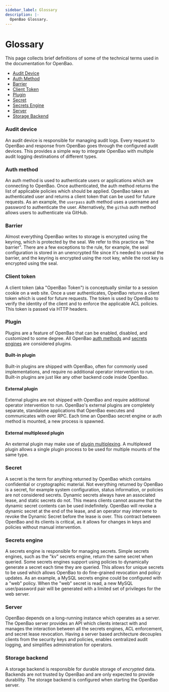 ```yaml
---
sidebar_label: Glossary
description: |-
  OpenBao Glossary.
---
```


# Glossary

This page collects brief definitions of some of the technical terms used in the
documentation for OpenBao.

- [Audit Device](#audit-device)
- [Auth Method](#auth-method)
- [Barrier](#barrier)
- [Client Token](#client-token)
- [Plugin](#plugin)
- [Secret](#secret)
- [Secrets Engine](#secrets-engine)
- [Server](#server)
- [Storage Backend](#storage-backend)

### Audit device

An audit device is responsible for managing audit logs.
Every request to OpenBao and response from OpenBao goes through the configured
audit devices. This provides a simple way to integrate OpenBao with multiple
audit logging destinations of different types.

### Auth method

An auth method is used to authenticate users or applications
which are connecting to OpenBao. Once authenticated, the auth method returns the
list of applicable policies which should be applied. OpenBao takes an
authenticated user and returns a client token that can be used for future
requests. As an example, the `userpass` auth method uses a username and
password to authenticate the user. Alternatively, the `github` auth method
allows users to authenticate via GitHub.

### Barrier

Almost everything OpenBao writes to storage is encrypted using the keyring, which is protected by the seal. We refer to this practice as "the barrier". There are a few exceptions to the rule, for example, the seal configuration is stored in an unencrypted file since it's needed to unseal the barrier, and the keyring is encrypted using the root key, while the root key is encrypted using the seal.

### Client token

A client token (aka "OpenBao Token") is conceptually
similar to a session cookie on a web site. Once a user authenticates, OpenBao
returns a client token which is used for future requests. The token is used by
OpenBao to verify the identity of the client and to enforce the applicable ACL
policies. This token is passed via HTTP headers.

### Plugin

Plugins are a feature of OpenBao that can be enabled, disabled, and customized to
some degree. All OpenBao [auth methods](/docs/auth) and [secrets engines](/docs/secrets)
are considered plugins.

#### Built-in plugin

Built-in plugins are shipped with OpenBao, often for commonly used
implementations, and require no additional operator intervention to run.
Built-in plugins are just like any other backend code inside OpenBao.

#### External plugin

External plugins are not shipped with OpenBao and require additional operator
intervention to run. OpenBao's external plugins are completely separate,
standalone applications that OpenBao executes and communicates with over RPC.
Each time an OpenBao secret engine or auth method is mounted, a new process is
spawned.

#### External multiplexed plugin

An external plugin may make use of [plugin multiplexing](/docs/plugins/plugin-architecture#plugin-multiplexing).
A multiplexed plugin allows a single plugin process to be used for multiple
mounts of the same type.

### Secret

A secret is the term for anything returned by OpenBao which
contains confidential or cryptographic material. Not everything returned by
OpenBao is a secret, for example system configuration, status information, or
policies are not considered secrets. Dynamic secrets always have an associated lease, and static secrets do not.
This means clients cannot assume that the dynamic secret contents can be used
indefinitely. OpenBao will revoke a dynamic secret at the end of the lease, and an
operator may intervene to revoke the Dynamic Secret before the lease is over. This
contract between OpenBao and its clients is critical, as it allows for changes
in keys and policies without manual intervention.

### Secrets engine

A secrets engine is responsible for managing secrets.
Simple secrets engines, such as the "kv" secrets engine, return the same
secret when queried. Some secrets engines support using policies to
dynamically generate a secret each time they are queried. This allows for
unique secrets to be used which allows OpenBao to do fine-grained revocation and
policy updates. As an example, a MySQL secrets engine could be configured with
a "web" policy. When the "web" secret is read, a new MySQL user/password pair
will be generated with a limited set of privileges for the web server.

### Server

OpenBao depends on a long-running instance which operates as a
server. The OpenBao server provides an API which clients interact with and
manages the interaction between all the secrets engines, ACL enforcement, and
secret lease revocation. Having a server based architecture decouples clients
from the security keys and policies, enables centralized audit logging, and
simplifies administration for operators.

### Storage backend

A storage backend is responsible for durable storage of
_encrypted_ data. Backends are not trusted by OpenBao and are only expected to
provide durability. The storage backend is configured when starting the OpenBao
server.
